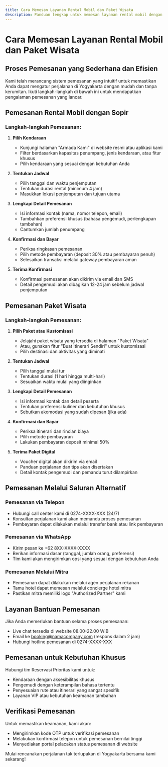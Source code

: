 ```yaml
---
title: Cara Memesan Layanan Rental Mobil dan Paket Wisata
description: Panduan lengkap untuk memesan layanan rental mobil dengan sopir dan paket wisata di Yogyakarta dengan mudah, cepat, dan nyaman
---
```


# Cara Memesan Layanan Rental Mobil dan Paket Wisata

## Proses Pemesanan yang Sederhana dan Efisien

Kami telah merancang sistem pemesanan yang intuitif untuk memastikan Anda dapat mengatur perjalanan di Yogyakarta dengan mudah dan tanpa kerumitan. Ikuti langkah-langkah di bawah ini untuk mendapatkan pengalaman pemesanan yang lancar.

## Pemesanan Rental Mobil dengan Sopir

### Langkah-langkah Pemesanan:

1. **Pilih Kendaraan**
   - Kunjungi halaman "Armada Kami" di website resmi atau aplikasi kami
   - Filter berdasarkan kapasitas penumpang, jenis kendaraan, atau fitur khusus
   - Pilih kendaraan yang sesuai dengan kebutuhan Anda

2. **Tentukan Jadwal**
   - Pilih tanggal dan waktu penjemputan
   - Tentukan durasi rental (minimum 4 jam)
   - Masukkan lokasi penjemputan dan tujuan utama

3. **Lengkapi Detail Pemesanan**
   - Isi informasi kontak (nama, nomor telepon, email)
   - Tambahkan preferensi khusus (bahasa pengemudi, perlengkapan tambahan)
   - Cantumkan jumlah penumpang

4. **Konfirmasi dan Bayar**
   - Periksa ringkasan pemesanan
   - Pilih metode pembayaran (deposit 30% atau pembayaran penuh)
   - Selesaikan transaksi melalui gateway pembayaran aman

5. **Terima Konfirmasi**
   - Konfirmasi pemesanan akan dikirim via email dan SMS
   - Detail pengemudi akan dibagikan 12-24 jam sebelum jadwal penjemputan

## Pemesanan Paket Wisata

### Langkah-langkah Pemesanan:

1. **Pilih Paket atau Kustomisasi**
   - Jelajahi paket wisata yang tersedia di halaman "Paket Wisata"
   - Atau, gunakan fitur "Buat Itinerari Sendiri" untuk kustomisasi
   - Pilih destinasi dan aktivitas yang diminati

2. **Tentukan Jadwal**
   - Pilih tanggal mulai tur
   - Tentukan durasi (1 hari hingga multi-hari)
   - Sesuaikan waktu mulai yang diinginkan

3. **Lengkapi Detail Pemesanan**
   - Isi informasi kontak dan detail peserta
   - Tentukan preferensi kuliner dan kebutuhan khusus
   - Sebutkan akomodasi yang sudah dipesan (jika ada)

4. **Konfirmasi dan Bayar**
   - Periksa itinerari dan rincian biaya
   - Pilih metode pembayaran
   - Lakukan pembayaran deposit minimal 50%

5. **Terima Paket Digital**
   - Voucher digital akan dikirim via email
   - Panduan perjalanan dan tips akan disertakan
   - Detail kontak pengemudi dan pemandu turut dilampirkan

## Pemesanan Melalui Saluran Alternatif

### Pemesanan via Telepon
- Hubungi call center kami di 0274-XXXX-XXX (24/7)
- Konsultan perjalanan kami akan memandu proses pemesanan
- Pembayaran dapat dilakukan melalui transfer bank atau link pembayaran

### Pemesanan via WhatsApp
- Kirim pesan ke +62 8XX-XXXX-XXXX
- Berikan informasi dasar (tanggal, jumlah orang, preferensi)
- Tim kami akan mengirimkan opsi yang sesuai dengan kebutuhan Anda

### Pemesanan Melalui Mitra
- Pemesanan dapat dilakukan melalui agen perjalanan rekanan
- Tamu hotel dapat memesan melalui concierge hotel mitra
- Pastikan mitra memiliki logo "Authorized Partner" kami

## Layanan Bantuan Pemesanan

Jika Anda memerlukan bantuan selama proses pemesanan:
- Live chat tersedia di website 08.00-22.00 WIB
- Email ke booking@namacompany.com (respons dalam 2 jam)
- Hubungi hotline pemesanan di 0274-XXXX-XXX

## Pemesanan untuk Kebutuhan Khusus

Hubungi tim Reservasi Prioritas kami untuk:
- Kendaraan dengan aksesibilitas khusus
- Pengemudi dengan keterampilan bahasa tertentu
- Penyesuaian rute atau itinerari yang sangat spesifik
- Layanan VIP atau kebutuhan keamanan tambahan

## Verifikasi Pemesanan

Untuk memastikan keamanan, kami akan:
- Mengirimkan kode OTP untuk verifikasi pemesanan
- Melakukan konfirmasi telepon untuk pemesanan bernilai tinggi
- Menyediakan portal pelacakan status pemesanan di website

Mulai rencanakan perjalanan tak terlupakan di Yogyakarta bersama kami sekarang!
